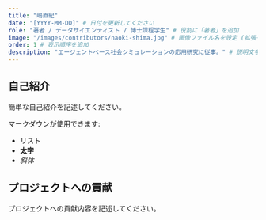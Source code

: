 ```yaml
---
title: "嶋直紀"
date: "[YYYY-MM-DD]" # 日付を更新してください
role: "著者 / データサイエンティスト / 博士課程学生" # 役割に「著者」を追加
image: "/images/contributors/naoki-shima.jpg" # 画像ファイル名を設定 (拡張子は要確認)
order: 1 # 表示順序を追加
description: "エージェントベース社会シミュレーションの応用研究に従事。" # 説明文を簡潔化
---
```


## 自己紹介

簡単な自己紹介を記述してください。

マークダウンが使用できます:

*   リスト
*   **太字**
*   *斜体*

## プロジェクトへの貢献

プロジェクトへの貢献内容を記述してください。 